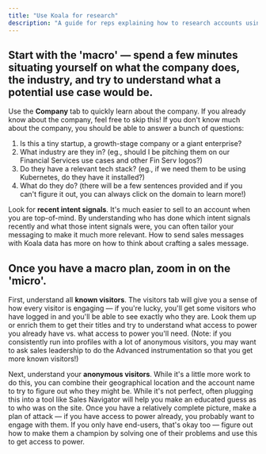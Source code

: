```yaml
---
title: "Use Koala for research"
description: "A guide for reps explaining how to research accounts using Koala data."
---
```


## Start with the 'macro' — spend a few minutes situating yourself on what the company does, the industry, and try to understand what a potential use case would be.

Use the **Company** tab to quickly learn about the company. If you already know about the company, feel free to skip this! If you don't know much about the company, you should be able to answer a bunch of questions:
1. Is this a tiny startup, a growth-stage company or a giant enterprise? 
2. What industry are they in? (eg., should I be pitching them on our Financial Services use cases and other Fin Serv logos?)
3. Do they have a relevant tech stack? (eg., if we need them to be using Kubernetes, do they have it installed?)
4. What do they do? (there will be a few sentences provided and if you can't figure it out, you can always click on the domain to learn more!)

Look for **recent intent signals**. It's much easier to sell to an account when you are top-of-mind. By understanding who has done which intent signals recently and what those intent signals were, you can often tailor your messaging to make it much more relevant. How to send sales messages with Koala data has more on how to think about crafting a sales message.

## Once you have a macro plan, zoom in on the 'micro'.

First, understand all **known visitors**. The visitors tab will give you a sense of how every visitor is engaging — if you're lucky, you'll get some visitors who have logged in and you'll be able to see exactly who they are.  Look them up or enrich them to get their titles and try to understand what access to power you already have vs. what access to power you'll need. (Note: if you consistently run into profiles with a lot of anonymous visitors, you may want to ask sales leadership to do the Advanced instrumentation so that you get more known visitors!)

Next, understand your **anonymous visitors**. While it's a little more work to do this, you can combine their geographical location and the account name to try to figure out who they might be. While it's not perfect, often plugging this into a tool like Sales Navigator will help you make an educated guess as to who was on the site.
Once you have a relatively complete picture, make a plan of attack — if you have access to power already, you probably want to engage with them. If you only have end-users, that's okay too — figure out how to make them a champion by solving one of their problems and use this to get access to power. 
